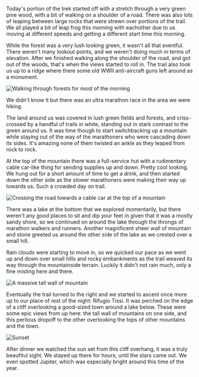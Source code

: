 Today's portion of the trek started off with a stretch through a very green
pine wood, with a bit of walking on a shoulder of a road. There was also lots of
leaping between large rocks that were strewn over portions of the trail. We all
played a bit of leap frog this morning with eachother due to us moving at
different speeds and getting a different start time this morning.

While the forest was a very lush looking green, it wasn't all that eventful. There
weren't many lookout points, and we weren't doing much in terms of elevation. After
we finished walking along the shoulder of the road, and got out of the woods,
that's when the views started to roll in. The trail also took us up to a ridge
where there some old WWII anti-aircraft guns left around as a monument.

![Walking through forests for most of the morning](2019/07/16/43295472-7bbb-4df3-b50b-9f57240e4085.jpeg,2019/07/16/7249358b-b77e-46ed-873b-c6775c0e76ad.jpeg)

We didn't know it but there was an ultra marathon race in the area we were hiking.

The land around us was covered in lush green fields and forests, and criss-
crossed by a handful of trails in white, standing out in stark contrast to
the green around us. It was time though to start switchbacking up a mountain
while staying out of the way of the marathoners who were cascading down its
sides. It's amazing none of them twisted an ankle as they leaped from rock to
rock.

At the top of the mountain there was a full-service hut with a rudimentary
cable car-like thing for sending supplies up and down. Pretty cool looking. We
hung out for a short amount of time to get a drink, and then started down the
other side as the slower marathoners were making their way up towards us. Such a
crowded day on trail.

![Crossing the road towards a cable car at the top of a mountain](2019/07/16/dd30668d-3eb9-4d86-b419-ec96bcd043c5.jpeg,2019/07/16/c4d424d9-7826-422d-9e0f-1b7e8b20af99.jpeg,2019/07/16/e36dd9a7-e557-474e-a409-81db78fe650c.jpeg)

There was a lake at the bottom that we explored momentarily, but there weren't
any good places to sit and dip your feet in given that it was a mostly sandy
shore, so we continued on around the lake through the throngs of marathon
walkers and runners. Another magnificent sheer wall of mountain and stone
greeted us around the other side of the lake as we crested over a small hill.

Rain clouds were starting to move in, so we quicked our pace as we went up and
down over small hills and rocky embankments as the trail weaved its way
through the mountainside terrain. Luckily it didn't not rain much, only a fine
misting here and there.

![A massive tall wall of mountain](2019/07/16/3d03fea9-032c-4e80-ae24-4fd7566fd15c.jpeg,2019/07/16/8a6fe621-53f5-4657-ad02-4a14ebbd9624.jpeg,2019/07/16/7bde8309-aa9e-49f8-b72a-b20ef786d676.jpeg)

Eventually the trail turned to the right and we started to ascent once more up
to our place of rest of the night: Rifugio Tissi. It was perched on the edge of
a cliff overlooking a good-sized town around a lake below. These were some epic
views from up here: the tall wall of mountains on one side, and this perilous
dropoff to the other overlooking the tops of other mountains and the town.

![Sunset](2019/07/16/c042511f-38d1-4860-9591-f4fcd0917612.jpeg)

After dinner we watched the sun set from this cliff overhang, it was a truly
beaufitul sight. We stayed up there for hours, until the stars came out. We
even spotted Jupiter, which was especially bright around this time of the year.
